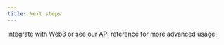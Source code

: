 ```yaml
---
title: Next steps
---
```


Integrate with Web3 or see our
[API reference](https://docs.tor.us/deprecated/open-login/api-reference/usage)
for more advanced usage.
